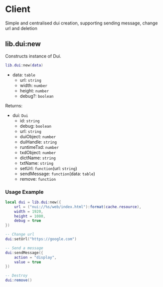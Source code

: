 
# Client

Simple and centralised dui creation, supporting sending message, change url and deletion

## lib.dui:new

Constructs instance of Dui.

```lua
lib.dui:new(data)
```

- data: `table`
  - url: `string`
  - width: `number`
  - height: `number`
  - debug?: `boolean`

Returns:

- dui: `Dui`
  - id: `string`
  - debug: `boolean`
  - url: `string`
  - duiObject: `number`
  - duiHandle: `string`
  - runtimeTxd: `number`
  - txdObject: `number`
  - dictName: `string`
  - txtName: `string`
  - setUrl: `function`(url: `string`)
  - sendMessage: `function`(data: `table`)
  - remove: `function`

### Usage Example
```lua
local dui = lib.dui:new({
	url = ("nui://%s/web/index.html"):format(cache.resource), 
	width = 1920, 
	height = 1080,
	debug = true
})

-- Change url
dui:setUrl("https://google.com")

-- Send a message
dui:sendMessage({
	action = "display",
	value = true
})

-- Destroy
dui:remove()
```